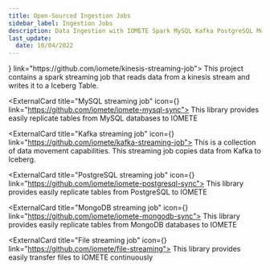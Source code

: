 ```yaml
---
title: Open-Sourced Ingestion Jobs
sidebar_label: Ingestion Jobs
description: Data Ingestion with IOMETE Spark MySQL Kafka PostgreSQL MongoDB File Streaming Jobs for seamless data replication and transfer
last_update:
  date: 10/04/2022
---
```



<GridBox>
<ExternalCard title="Kinesis streaming job" icon={<GithubLogo />} link="https://github.com/iomete/kinesis-streaming-job">
  This project contains a spark streaming job that reads data from a kinesis stream and writes it to a Iceberg Table.
</ExternalCard>

<ExternalCard title="MySQL streaming job" icon={<GithubLogo />} link="https://github.com/iomete/iomete-mysql-sync">
  This library provides easily replicate tables from MySQL databases to IOMETE
</ExternalCard>

<ExternalCard title="Kafka streaming job" icon={<GithubLogo />} link="https://github.com/iomete/kafka-streaming-job">
  This is a collection of data movement capabilities. This streaming job copies data from Kafka to Iceberg.
</ExternalCard>

<ExternalCard title="PostgreSQL streaming job" icon={<GithubLogo />} link="https://github.com/iomete/iomete-postgresql-sync">
  This library provides easily replicate tables from PostgreSQL to IOMETE
</ExternalCard>

<ExternalCard title="MongoDB streaming job" icon={<GithubLogo />} link="https://github.com/iomete/iomete-mongodb-sync">
  This library provides easily replicate tables from MongoDB databases to IOMETE
</ExternalCard>

<ExternalCard title="File streaming job" icon={<GithubLogo />} link="https://github.com/iomete/file-streaming">
This library provides easily transfer files to IOMETE continuously
</ExternalCard>
</GridBox>
